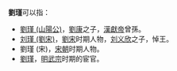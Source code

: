 '''劉瑾'''可以指：
* [[劉瑾_(山陽公)|劉瑾 (山陽公)]]，[[劉康_(山陽公)|劉康]]之子，[[漢獻帝|漢獻帝]]曾孫。
* [[刘瑾_(劉宋)|刘瑾 (劉宋)]]，[[劉宋|劉宋]]时期人物，[[刘义欣|刘义欣]]之子，悼王。
* 劉瑾 (宋)，[[宋朝|宋朝]]时期人物。
* [[劉瑾|劉瑾]]，[[明武宗|明武宗]]时期的宦官。
{{disambig|Cat=二字劉姓人名消歧義|jin}}